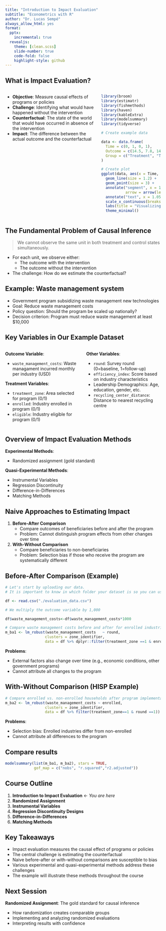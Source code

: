 ```yaml
---
title: "Introduction to Impact Evaluation"
subtitle: "Econometrics with R"
author: "Dr. Lucas Sempé"
always_allow_html: yes
format: 
  pptx:
    incremental: true  
  revealjs:
    theme: [clean.scss]
    slide-number: true
    code-fold: false
    highlight-style: github
---
```


## What is Impact Evaluation?

:::: {.columns}

::: {.column width="60%"}
- **Objective**: Measure causal effects of programs or policies
- **Challenge**: Identifying what would have happened without the intervention
- **Counterfactual**: The state of the world that would have occurred in absence of the intervention
- **Impact**: The difference between the actual outcome and the counterfactual
:::

::: {.column width="40%"}
```r
library(broom)
library(estimatr)
library(fishmethods)
library(haven)
library(kableExtra)
library(modelsummary)
library(tidyverse)

# Create example data

data <- data.frame(
  Time = c(0, 1, 0, 1),
  Outcome = c(14.5, 7.8, 14.5, 18),
  Group = c("Treatment", "Treatment", "Counterfactual", "Counterfactual")
)

# Create plot
ggplot(data, aes(x = Time, y = Outcome, color = Group, group = Group)) +
  geom_line(size = 1.2) +
  geom_point(size = 3) +
  annotate("segment", x = 1, xend = 1, y = 7.8, yend = 18, 
           arrow = arrow(length = unit(0.3, "cm")), linetype = "dashed") +
  annotate("text", x = 1.05, y = 13, label = "Impact", hjust = 0) +
  scale_x_continuous(breaks = c(0, 1), labels = c("Before", "After")) +
  labs(title = "Visualizing Impact", y = "Outcome", x = "") +
  theme_minimal()
```
:::

::::

## The Fundamental Problem of Causal Inference

> We cannot observe the same unit in both treatment and control states simultaneously.

- For each unit, we observe either:
  - The outcome with the intervention
  - The outcome without the intervention
- The challenge: How do we estimate the counterfactual?

## Example: Waste management system

- Government program subsidizing waste management new technologies 
- Goal: Reduce waste management costs
- Policy question: Should the program be scaled up nationally?
- Decision criterion: Program must reduce waste management at least $10,000

## Key Variables in Our Example Dataset

:::: {.columns}

::: {.column width="50%"}
**Outcome Variable**:

- `waste_management_costs`: Waste managament incurred monthly per industry (USD)

**Treatment Variables**:

- `treatment_zone`: Area selected for program (0/1)
- `enrolled`: Industry enrolled in program (0/1)
- `eligible`: Industry eligible for program (0/1)
:::

::: {.column width="50%"}
**Other Variables**:

- `round`: Survey round (0=baseline, 1=follow-up)
- `efficiency_index`: Score based on industry characteristics
- Leadership Demographics: Age, education, gender, etc.
- `recycling_center_distance`: Distance to nearest recycling centre
:::

::::

## Overview of Impact Evaluation Methods

**Experimental Methods**:

- Randomized assignment (gold standard)

**Quasi-Experimental Methods**:

- Instrumental Variables
- Regression Discontinuity
- Difference-in-Differences
- Matching Methods

## Naive Approaches to Estimating Impact

1. **Before-After Comparison**
   - Compare outcomes of beneficiaries before and after the program
   - Problem: Cannot distinguish program effects from other changes over time

2. **With-Without Comparison**
   - Compare beneficiaries to non-beneficiaries
   - Problem: Selection bias if those who receive the program are systematically different

## Before-After Comparison (Example)

```r
# Let's start by uploading our data.
# It is important to know in which folder your dataset is so you can use the right path.

df <- read.csv("./evaluation_data.csv")

# We multiply the outcome variable by 1,000

df$waste_management_costs<-df$waste_management_costs*1000

```

```r
# Compare waste management costs before and after for enrolled industries
m_ba1 <- lm_robust(waste_management_costs   ~ round, 
                  clusters = zone_identifier,
                  data = df %>% dplyr::filter(treatment_zone ==1 & enrolled ==1))

```

**Problems**: 

- External factors also change over time (e.g., economic conditions, other government programs)
- Cannot attribute all changes to the program

## With-Without Comparison (HISP Example)

```r
# Compare enrolled vs. non-enrolled households after program implementation
m_ba2 <- lm_robust(waste_management_costs ~ enrolled, 
                  clusters = zone_identifier,
                  data = df %>% filter(treatment_zone==1 & round ==1))

```

**Problems**:

- Selection bias: Enrolled industries differ from non-enrolled
- Cannot attribute all differences to the program

## Compare results

```r

modelsummary(list(m_ba1, m_ba2), stars = TRUE,
             gof_map = c("nobs", "r.squared","r2.adjusted"))


```      

## Course Outline

1. **Introduction to Impact Evaluation** ← *You are here*
2. **Randomized Assignment**
3. **Instrumental Variables**
4. **Regression Discontinuity Designs**
5. **Difference-in-Differences** 
6. **Matching Methods**

## Key Takeaways

- Impact evaluation measures the causal effect of programs or policies
- The central challenge is estimating the counterfactual
- Naive before-after or with-without comparisons are susceptible to bias
- Various experimental and quasi-experimental methods address these challenges
- The example will illustrate these methods throughout the course

## Next Session

**Randomized Assignment**: The gold standard for causal inference

- How randomization creates comparable groups
- Implementing and analyzing randomized evaluations
- Interpreting results with confidence